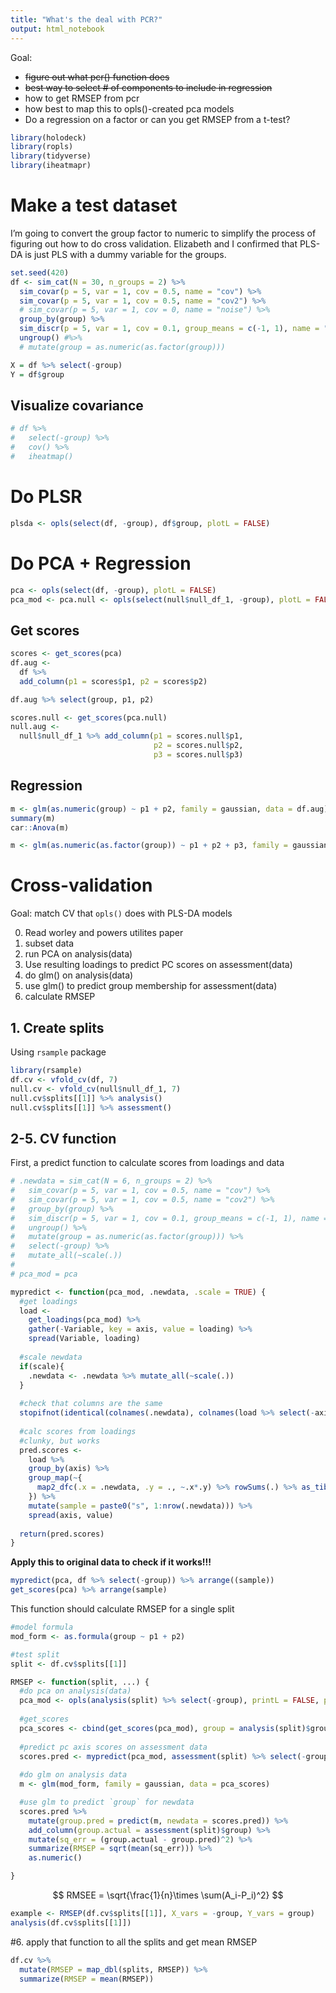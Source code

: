 ```yaml
---
title: "What's the deal with PCR?"
output: html_notebook
---
```


Goal:

- ~~figure out what pcr() function does~~
- ~~best way to select # of components to include in regression~~
- how to get RMSEP from pcr
- how best to map this to opls()-created pca models
- Do a regression on a factor or can you get RMSEP from a t-test?

```r
library(holodeck)
library(ropls)
library(tidyverse)
library(iheatmapr)
```

# Make a test dataset

I'm going to convert the group factor to numeric to simplify the process of figuring out how to do cross validation. Elizabeth and I confirmed that PLS-DA is just PLS with a dummy variable for the groups.

```r
set.seed(420)
df <- sim_cat(N = 30, n_groups = 2) %>% 
  sim_covar(p = 5, var = 1, cov = 0.5, name = "cov") %>% 
  sim_covar(p = 5, var = 1, cov = 0.5, name = "cov2") %>% 
  # sim_covar(p = 5, var = 1, cov = 0, name = "noise") %>% 
  group_by(group) %>% 
  sim_discr(p = 5, var = 1, cov = 0.1, group_means = c(-1, 1), name = "discr") %>%
  ungroup() #%>% 
  # mutate(group = as.numeric(as.factor(group)))

X = df %>% select(-group)
Y = df$group
```

## Visualize covariance

```r
# df %>% 
#   select(-group) %>% 
#   cov() %>% 
#   iheatmap()
```


# Do PLSR

```r
plsda <- opls(select(df, -group), df$group, plotL = FALSE)
```


# Do PCA + Regression

```r
pca <- opls(select(df, -group), plotL = FALSE)
pca_mod <- pca.null <- opls(select(null$null_df_1, -group), plotL = FALSE)
```




## Get scores

```r
scores <- get_scores(pca)
df.aug <-
  df %>% 
  add_column(p1 = scores$p1, p2 = scores$p2)

df.aug %>% select(group, p1, p2)

scores.null <- get_scores(pca.null)
null.aug <- 
  null$null_df_1 %>% add_column(p1 = scores.null$p1,
                                p2 = scores.null$p2,
                                p3 = scores.null$p3)
```

## Regression

```r
m <- glm(as.numeric(group) ~ p1 + p2, family = gaussian, data = df.aug)
summary(m)
car::Anova(m)

m <- glm(as.numeric(as.factor(group)) ~ p1 + p2 + p3, family = gaussian, data = null.aug)
```


# Cross-validation

Goal: match CV that `opls()` does with PLS-DA models

0. Read worley and powers utilites paper
1. subset data
2. run PCA on analysis(data)
3. Use resulting loadings to predict PC scores on assessment(data)
4. do glm() on analysis(data)
5. use glm() to predict group membership for assessment(data)
6. calculate RMSEP

## 1. Create splits

Using `rsample` package

```r
library(rsample)
df.cv <- vfold_cv(df, 7)
null.cv <- vfold_cv(null$null_df_1, 7)
null.cv$splits[[1]] %>% analysis()
null.cv$splits[[1]] %>% assessment()

```

## 2-5. CV function

First, a predict function to calculate scores from loadings and data

```r
# .newdata = sim_cat(N = 6, n_groups = 2) %>% 
#   sim_covar(p = 5, var = 1, cov = 0.5, name = "cov") %>% 
#   sim_covar(p = 5, var = 1, cov = 0.5, name = "cov2") %>% 
#   group_by(group) %>% 
#   sim_discr(p = 5, var = 1, cov = 0.1, group_means = c(-1, 1), name = "discr") %>% 
#   ungroup() %>% 
#   mutate(group = as.numeric(as.factor(group))) %>% 
#   select(-group) %>% 
#   mutate_all(~scale(.))
# 
# pca_mod = pca
```


```r
mypredict <- function(pca_mod, .newdata, .scale = TRUE) {
  #get loadings
  load <-
    get_loadings(pca_mod) %>%
    gather(-Variable, key = axis, value = loading) %>%
    spread(Variable, loading)
  
  #scale newdata
  if(scale){
    .newdata <- .newdata %>% mutate_all(~scale(.))
  }
  
  #check that columns are the same
  stopifnot(identical(colnames(.newdata), colnames(load %>% select(-axis))))
  
  #calc scores from loadings
  #clunky, but works
  pred.scores <-
    load %>% 
    group_by(axis) %>% 
    group_map(~{
      map2_dfc(.x = .newdata, .y = ., ~.x*.y) %>% rowSums(.) %>% as_tibble()
    }) %>% 
    mutate(sample = paste0("s", 1:nrow(.newdata))) %>% 
    spread(axis, value)
  
  return(pred.scores)
}
```

**Apply this to original data to check if it works!!!**

```r
mypredict(pca, df %>% select(-group)) %>% arrange((sample))
get_scores(pca) %>% arrange(sample)
```



This function should calculate RMSEP for a single split

```r
#model formula
mod_form <- as.formula(group ~ p1 + p2)

#test split
split <- df.cv$splits[[1]]

RMSEP <- function(split, ...) {
  #do pca on analysis(data)
  pca_mod <- opls(analysis(split) %>% select(-group), printL = FALSE, plotL = FALSE)
  
  #get_scores
  pca_scores <- cbind(get_scores(pca_mod), group = analysis(split)$group)
  
  #predict pc axis scores on assessment data
  scores.pred <- mypredict(pca_mod, assessment(split) %>% select(-group))
  
  #do glm on analysis data
  m <- glm(mod_form, family = gaussian, data = pca_scores)

  #use glm to predict `group` for newdata
  scores.pred %>% 
    mutate(group.pred = predict(m, newdata = scores.pred)) %>% 
    add_column(group.actual = assessment(split)$group) %>% 
    mutate(sq_err = (group.actual - group.pred)^2) %>% 
    summarize(RMSEP = sqrt(mean(sq_err))) %>% 
    as.numeric()

}

```

$$
RMSEE = \sqrt{\frac{1}{n}\times \sum(A_i-P_i)^2}
$$

```r
example <- RMSEP(df.cv$splits[[1]], X_vars = -group, Y_vars = group)
analysis(df.cv$splits[[1]])
```

#6. apply that function to all the splits and get mean RMSEP

```r
df.cv %>%
  mutate(RMSEP = map_dbl(splits, RMSEP)) %>% 
  summarize(RMSEP = mean(RMSEP))
```


